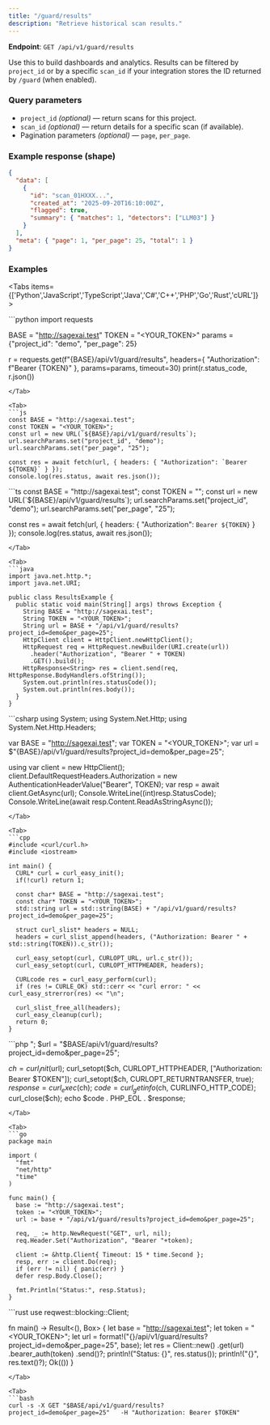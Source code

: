 ```yaml
---
title: "/guard/results"
description: "Retrieve historical scan results."
---
```


**Endpoint**: `GET /api/v1/guard/results`

Use this to build dashboards and analytics. Results can be filtered by `project_id` or by a specific `scan_id` if your integration stores the ID returned by `/guard` (when enabled).

### Query parameters

- `project_id` *(optional)* — return scans for this project.
- `scan_id` *(optional)* — return details for a specific scan (if available).
- Pagination parameters *(optional)* — `page`, `per_page`.

### Example response (shape)

```json
{
  "data": [
    {
      "id": "scan_01HXXX...",
      "created_at": "2025-09-20T16:10:00Z",
      "flagged": true,
      "summary": { "matches": 1, "detectors": ["LLM03"] }
    }
  ],
  "meta": { "page": 1, "per_page": 25, "total": 1 }
}
```

### Examples

<Tabs items={['Python','JavaScript','TypeScript','Java','C#','C++','PHP','Go','Rust','cURL']}>

<Tab>
```python
import requests

BASE = "http://sagexai.test"
TOKEN = "<YOUR_TOKEN>"
params = {"project_id": "demo", "per_page": 25}

r = requests.get(f"{BASE}/api/v1/guard/results", headers={
    "Authorization": f"Bearer {TOKEN}"
}, params=params, timeout=30)
print(r.status_code, r.json())
```
</Tab>

<Tab>
```js
const BASE = "http://sagexai.test";
const TOKEN = "<YOUR_TOKEN>";
const url = new URL(`${BASE}/api/v1/guard/results`);
url.searchParams.set("project_id", "demo");
url.searchParams.set("per_page", "25");

const res = await fetch(url, { headers: { "Authorization": `Bearer ${TOKEN}` } });
console.log(res.status, await res.json());
```
</Tab>

<Tab>
```ts
const BASE = "http://sagexai.test";
const TOKEN = "<YOUR_TOKEN>";
const url = new URL(`${BASE}/api/v1/guard/results`);
url.searchParams.set("project_id", "demo");
url.searchParams.set("per_page", "25");

const res = await fetch(url, { headers: { "Authorization": `Bearer ${TOKEN}` } });
console.log(res.status, await res.json());
```
</Tab>

<Tab>
```java
import java.net.http.*;
import java.net.URI;

public class ResultsExample {
  public static void main(String[] args) throws Exception {
    String BASE = "http://sagexai.test";
    String TOKEN = "<YOUR_TOKEN>";
    String url = BASE + "/api/v1/guard/results?project_id=demo&per_page=25";
    HttpClient client = HttpClient.newHttpClient();
    HttpRequest req = HttpRequest.newBuilder(URI.create(url))
      .header("Authorization", "Bearer " + TOKEN)
      .GET().build();
    HttpResponse<String> res = client.send(req, HttpResponse.BodyHandlers.ofString());
    System.out.println(res.statusCode());
    System.out.println(res.body());
  }
}
```
</Tab>

<Tab>
```csharp
using System;
using System.Net.Http;
using System.Net.Http.Headers;

var BASE = "http://sagexai.test";
var TOKEN = "<YOUR_TOKEN>";
var url = $"{BASE}/api/v1/guard/results?project_id=demo&per_page=25";

using var client = new HttpClient();
client.DefaultRequestHeaders.Authorization = new AuthenticationHeaderValue("Bearer", TOKEN);
var resp = await client.GetAsync(url);
Console.WriteLine((int)resp.StatusCode);
Console.WriteLine(await resp.Content.ReadAsStringAsync());
```
</Tab>

<Tab>
```cpp
#include <curl/curl.h>
#include <iostream>

int main() {
  CURL* curl = curl_easy_init();
  if(!curl) return 1;

  const char* BASE = "http://sagexai.test";
  const char* TOKEN = "<YOUR_TOKEN>";
  std::string url = std::string(BASE) + "/api/v1/guard/results?project_id=demo&per_page=25";

  struct curl_slist* headers = NULL;
  headers = curl_slist_append(headers, ("Authorization: Bearer " + std::string(TOKEN)).c_str());

  curl_easy_setopt(curl, CURLOPT_URL, url.c_str());
  curl_easy_setopt(curl, CURLOPT_HTTPHEADER, headers);

  CURLcode res = curl_easy_perform(curl);
  if (res != CURLE_OK) std::cerr << "curl error: " << curl_easy_strerror(res) << "\n";

  curl_slist_free_all(headers);
  curl_easy_cleanup(curl);
  return 0;
}
```
</Tab>

<Tab>
```php
<?php
$BASE = "http://sagexai.test";
$TOKEN = "<YOUR_TOKEN>";
$url = "$BASE/api/v1/guard/results?project_id=demo&per_page=25";

$ch = curl_init($url);
curl_setopt($ch, CURLOPT_HTTPHEADER, ["Authorization: Bearer $TOKEN"]);
curl_setopt($ch, CURLOPT_RETURNTRANSFER, true);
$response = curl_exec($ch);
$code = curl_getinfo($ch, CURLINFO_HTTP_CODE);
curl_close($ch);
echo $code . PHP_EOL . $response;
```
</Tab>

<Tab>
```go
package main

import (
  "fmt"
  "net/http"
  "time"
)

func main() {
  base := "http://sagexai.test";
  token := "<YOUR_TOKEN>";
  url := base + "/api/v1/guard/results?project_id=demo&per_page=25";

  req, _ := http.NewRequest("GET", url, nil);
  req.Header.Set("Authorization", "Bearer "+token);

  client := &http.Client{ Timeout: 15 * time.Second };
  resp, err := client.Do(req);
  if (err != nil) { panic(err) }
  defer resp.Body.Close();

  fmt.Println("Status:", resp.Status);
}
```
</Tab>

<Tab>
```rust
use reqwest::blocking::Client;

fn main() -> Result<(), Box<dyn std::error::Error>> {
    let base = "http://sagexai.test";
    let token = "<YOUR_TOKEN>";
    let url = format!("{}/api/v1/guard/results?project_id=demo&per_page=25", base);
    let res = Client::new()
        .get(url)
        .bearer_auth(token)
        .send()?;
    println!("Status: {}", res.status());
    println!("{}", res.text()?);
    Ok(())
}
```
</Tab>

<Tab>
```bash
curl -s -X GET "$BASE/api/v1/guard/results?project_id=demo&per_page=25"   -H "Authorization: Bearer $TOKEN"
```
</Tab>

</Tabs>
